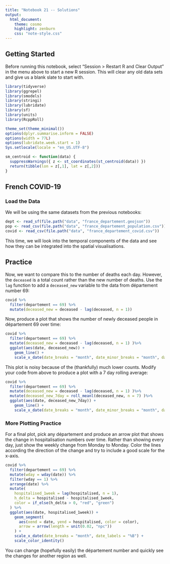 ```yaml
---
title: "Notebook 21 -- Solutions"
output:
  html_document:
    theme: cosmo
    highlight: zenburn
    css: "note-style.css"
---
```



## Getting Started

Before running this notebook, select "Session > Restart R and Clear Output" in
the menu above to start a new R session. This will clear any old data sets and
give us a blank slate to start with.

```r
library(tidyverse)
library(ggrepel)
library(smodels)
library(stringi)
library(lubridate)
library(sf)
library(units)
library(RcppRoll)

theme_set(theme_minimal())
options(dplyr.summarise.inform = FALSE)
options(width = 77L)
options(lubridate.week.start = 1)
Sys.setlocale(locale = "en_US.UTF-8")

sm_centroid <- function(data) {
  suppressWarnings({ z <- st_coordinates(st_centroid(data)) })
  return(tibble(lon = z[,1], lat = z[,2]))
}
```

## French COVID-19

### Load the Data

We will be using the same datasets from the previous notebooks:

```r
dept <- read_sf(file.path("data", "france_departement.geojson"))
pop <- read_csv(file.path("data", "france_departement_population.csv"))
covid <- read_csv(file.path("data", "france_departement_covid.csv"))
```

This time, we will look into the temporal components of the data
and see how they can be integrated into the spatial visualisations.

## Practice







Now, we want to compare this to the number of deaths each day. However, the `deceased`
is a total count rather than the new number of deaths. Use the `lag` function to add
a `deceased_new` variable to the data from département number 69:

```r
covid %>%
  filter(departement == 69) %>%
  mutate(deceased_new = deceased - lag(deceased, n = 1))
```

Now, produce a plot that shows the number of newly deceased people in
département 69 over time:

```r
covid %>%
  filter(departement == 69) %>%
  mutate(deceased_new = deceased - lag(deceased, n = 1) )%>%
  ggplot(aes(date, deceased_new)) +
    geom_line() +
    scale_x_date(date_breaks = "month", date_minor_breaks = "month", date_labels = "%B")
```

This plot is noisy because of the (thankfully) much lower counts. Modify your
code from above to produce a plot with a 7 day rolling average:

```r
covid %>%
  filter(departement == 69) %>%
  mutate(deceased_new = deceased - lag(deceased, n = 1) )%>%
  mutate(deceased_new_7day = roll_meanl(deceased_new, n = 7) )%>%
  ggplot(aes(date, deceased_new_7day)) +
    geom_line() +
    scale_x_date(date_breaks = "month", date_minor_breaks = "month", date_labels = "%B")
```

### More Plotting Practice

For a final plot, pick any département and produce an arrow plot that shows the
change in hospitalisation numbers over time. Rather than showing every day, just
show the weekly change from Monday to Monday. Color the lines according the direction
of the change and try to include a good scale for the x-axis.

```r
covid %>%
  filter(departement == 69) %>%
  mutate(wday = wday(date)) %>%
  filter(wday == 1) %>%
  arrange(date) %>%
  mutate(
    hospitalised_1week = lag(hospitalised, n = 1),
    h_delta = hospitalised - hospitalised_1week,
    color = if_else(h_delta > 0, "red", "green")
  ) %>%
  ggplot(aes(date, hospitalised_1week)) +
    geom_segment(
      aes(xend = date, yend = hospitalised, color = color),
      arrow = arrow(length = unit(0.02, "npc"))
    ) +
    scale_x_date(date_breaks = "month", date_labels = "%B") +
    scale_color_identity()
```

You can change (hopefully easily) the département number and quickly see the
changes for another region as well.

